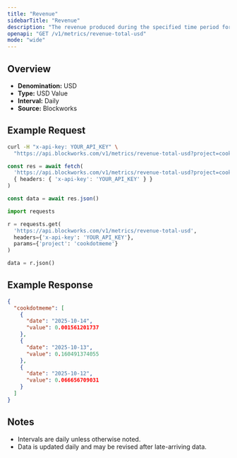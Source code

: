 ```yaml
---
title: "Revenue"
sidebarTitle: "Revenue"
description: "The revenue produced during the specified time period for given project."
openapi: "GET /v1/metrics/revenue-total-usd"
mode: "wide"
---
```


## Overview

- **Denomination:** USD
- **Type:** USD Value
- **Interval:** Daily
- **Source:** Blockworks

## Example Request

<CodeGroup>

```bash cURL
curl -H "x-api-key: YOUR_API_KEY" \
  "https://api.blockworks.com/v1/metrics/revenue-total-usd?project=cookdotmeme"
```

```typescript TypeScript
const res = await fetch(
  'https://api.blockworks.com/v1/metrics/revenue-total-usd?project=cookdotmeme',
  { headers: { 'x-api-key': 'YOUR_API_KEY' } }
)

const data = await res.json()
```

```python Python
import requests

r = requests.get(
  'https://api.blockworks.com/v1/metrics/revenue-total-usd',
  headers={'x-api-key': 'YOUR_API_KEY'},
  params={'project': 'cookdotmeme'}
)

data = r.json()
```

</CodeGroup>

## Example Response

```json
{
  "cookdotmeme": [
    {
      "date": "2025-10-14",
      "value": 0.001561201737
    },
    {
      "date": "2025-10-13",
      "value": 0.160491374055
    },
    {
      "date": "2025-10-12",
      "value": 0.066656709031
    }
  ]
}
```

## Notes
- Intervals are daily unless otherwise noted.
- Data is updated daily and may be revised after late-arriving data.